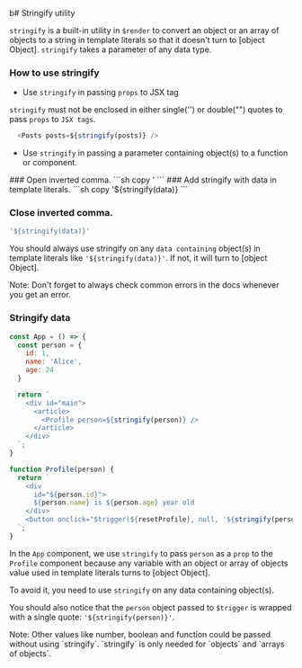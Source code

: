 b# Stringify utility

`stringify` is a built-in utility in `$render` to convert an object or an array of objects to a string in template literals so that it doesn't turn to [object Object]. `stringify` takes a parameter of any data type.


### How to use stringify

* Use `stringify` in passing `props` to JSX tag

`stringify` must not be enclosed in either single('') or double("") quotes to pass `props` to `JSX tags`.

```js copy
  <Posts posts=${stringify(posts)} />
```

* Use `stringify` in passing a parameter containing object(s) to a function or component.

<Steps>
### Open inverted comma.
```sh copy
'
```
### Add stringify with data in template literals.
```sh copy
'${stringify(data)}
```

### Close inverted comma.
```sh copy
'${stringify(data)}'
```
</Steps>

You should always use stringify on any `data containing` object(s) in template literals like `'${stringify(data)}'`. If not, it will turn to [object Object].

<Callout type="info" emoji="ℹ️">
  Note: Don't forget to always check common errors in the docs whenever you get an error.
</Callout>

### Stringify data

```js {1} copy
const App = () => {
  const person = {
    id: 1,
    name: 'Alice',
    age: 24
  }

  return `
    <div id="main">
      <article>
        <Profile person=${stringify(person)} />
      </article>
    </div>
  `;
}

function Profile(person) {
  return `
    <div 
      id="${person.id}"> 
      ${person.name} is ${person.age} year old 
    </div>
    <button onclick="$trigger(${resetProfile}, null, '${stringify(person)}')></button>
  `;
}
```

In the `App` component, we use `stringify` to pass `person` as a `prop` to the `Profile` component because any variable with an object or array of objects value used in template literals turns to [object Object]. 

To avoid it, you need to use `stringify` on any data containing object(s).

You should also notice that the `person` object passed to `$trigger` is wrapped with a single quote: `'${stringify(person)}'`.

<Callout type="info" emoji="ℹ️">
  Note: Other values like number, boolean and function could be passed without using `stringify`. `stringify` is only needed for `objects` and `arrays of objects`.
</Callout>

